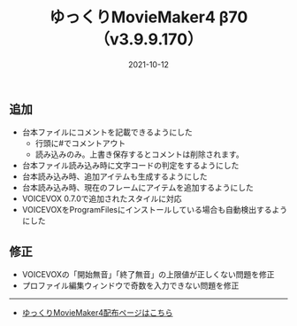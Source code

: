 ﻿---
title: ゆっくりMovieMaker4 β70 （v3.9.9.170）
date: 2021-10-12
tags: [YMM4,お知らせ]
---
## 追加
- 台本ファイルにコメントを記載できるようにした
  - 行頭に#でコメントアウト
  - 読み込みのみ。上書き保存するとコメントは削除されます。
- 台本ファイル読み込み時に文字コードの判定をするようにした
- 台本読み込み時、追加アイテムも生成するようにした
- 台本読み込み時、現在のフレームにアイテムを追加するようにした
- VOICEVOX 0.7.0で追加されたスタイルに対応
- VOICEVOXをProgramFilesにインストールしている場合も自動検出するようにした
## 修正
- VOICEVOXの「開始無音」「終了無音」の上限値が正しくない問題を修正
- プロファイル編集ウィンドウで奇数を入力できない問題を修正

---

- [ゆっくりMovieMaker4配布ページはこちら](/ymm4/)